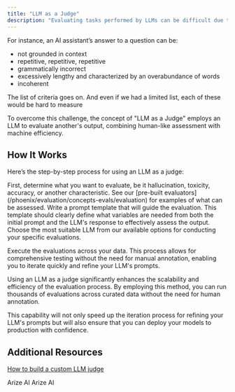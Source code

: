 ```yaml
---
title: "LLM as a Judge"
description: "Evaluating tasks performed by LLMs can be difficult due to their complexity and the diverse criteria involved. Traditional methods like rule-based assessment or similarity metrics (e.g., ROUGE, BLEU) often fall short when applied to the nuanced and varied outputs of LLMs."
---
```



For instance, an AI assistant’s answer to a question can be:

* not grounded in context
* repetitive, repetitive, repetitive
* grammatically incorrect
* excessively lengthy and characterized by an overabundance of words
* incoherent

The list of criteria goes on. And even if we had a limited list, each of these would be hard to measure

To overcome this challenge, the concept of "LLM as a Judge" employs an LLM to evaluate another's output, combining human-like assessment with machine efficiency.

## How It Works

Here’s the step-by-step process for using an LLM as a judge:

<Steps>
  <Step title="Identify Evaluation Criteria">
   First, determine what you want to evaluate, be it hallucination, toxicity, accuracy, or another characteristic. See our [pre-built evaluators](/phoenix/evaluation/concepts-evals/evaluation) for examples of what can be assessed.
  </Step>
  <Step title="Craft Your Evaluation Prompt">
   Write a prompt template that will guide the evaluation. This template should clearly define what variables are needed from both the initial prompt and the LLM's response to effectively assess the output.
  </Step>
  <Step title="Select an Evaluation LLM">
   Choose the most suitable LLM from our available options for conducting your specific evaluations.
  </Step>
  <Step title="Generate Evaluations and View Results">

   Execute the evaluations across your data. This process allows for comprehensive testing without the need for manual annotation, enabling you to iterate quickly and refine your LLM's prompts.
  </Step>
</Steps>

Using an LLM as a judge significantly enhances the scalability and efficiency of the evaluation process. By employing this method, you can run thousands of evaluations across curated data without the need for human annotation.

This capability will not only speed up the iteration process for refining your LLM's prompts but will also ensure that you can deploy your models to production with confidence.

## Additional Resources

[How to build a custom LLM judge](https://app.gitbook.com/o/-MB4weB2E-qpBe07nmSL/s/ShR775Rt7OzHRfy5j2Ks/~/changes/1321/evaluation/how-to-evals/custom-llm-as-a-judge)

<CardGroup cols={2}>
  <Card title="LLM as a Judge" href="https://arize.com/llm-as-a-judge/" icon="angles-right" horizontal>
    Arize AI
  </Card>
  <Card title="LLM as a Jury:How To Implement" href="https://arize.com/llm-as-a-jury/" icon="angles-right" horizontal>
    Arize AI
  </Card>
</CardGroup>
